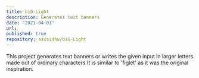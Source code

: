 ```yaml
---
title: biG-Light
description: Generates text banners
date: "2021-04-01"
url: 
published: true
repository: ssxsidhu/biG-Light  
---
```


This project generates text banners or writes the given input in larger letters made out of ordinary characters
It is similar to 'figlet' as it was the original inspiration.
